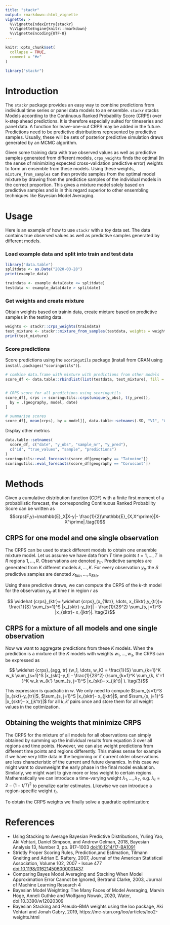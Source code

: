 ```yaml
---
title: "stackr"
output: rmarkdown::html_vignette
vignette: >
  %\VignetteIndexEntry{stackr}
  %\VignetteEngine{knitr::rmarkdown}
  %\VignetteEncoding{UTF-8}
---
```


```r
knitr::opts_chunk$set(
  collapse = TRUE,
  comment = "#>"
)
```

```r
library("stackr")
```


# Introduction

The `stackr` package provides an easy way to combine predictions
from individual time series or panel data models to an 
ensemble. `stackr` stacks Models according to the Continuous Ranked Probability 
Score (CRPS) over k-step ahead predictions. It is therefore especially
suited for timeseries and panel data. A function for 
leave-one-out CRPS may be added in the future. Predictions need to be 
predictive distributions represented by predictive samples. Usually, these will 
be sets of posterior predictive simulation draws generated by an MCMC 
algorithm. 

Given some training data with true observed values as well as predictive samples
generated from different models, `crps_weights` finds the optimal (in the sense of 
minimizing expected cross-validation predictive error) weights 
to form an ensemble from these models. Using these weights, 
`mixture_from_samples` can then provide samples from the optimal 
model mixture by drawing from the predictice samples
of the individual models in the correct proportion. This gives a mixture model
solely based on predictive samples and is in this regard superior to other 
ensembling techniques like Bayesian Model Averaging. 
 
# Usage

Here is an example of how to use `stackr` with a toy data set. The data
contains true observed values as well as predictive samples generated by 
different models. 

### Load example data and split into train and test data
``` r
library("data.table")
splitdate <- as.Date("2020-03-28")
print(example_data)
```

``` r
traindata <- example_data[date <= splitdate]
testdata <- example_data[date > splitdate]
```


### Get weights and create mixture 
Obtain weights based on trainin data, create mixture based on predictive
samples in the testing data. 
``` r
weights <- stackr::crps_weights(traindata)
test_mixture <- stackr::mixture_from_samples(testdata, weights = weights)
print(test_mixture)
```

### Score predictions
Score predictions using the `scoringutils` package (install from CRAN using 
`install.packages("scoringutils")`). 
``` r
# combine data.frame with mixture with predictions from other models
score_df <- data.table::rbindlist(list(testdata, test_mixture), fill = TRUE)


# CRPS score for all predictions using scoringutils
score_df[, crps := scoringutils::crps(unique(y_obs), t(y_pred)),
  by = .(geography, model, date)
]

# summarise scores
score_df[, mean(crps), by = model][, data.table::setnames(.SD, "V1", "CRPS")]
```

Display other metrics
``` r
data.table::setnames(
  score_df, c("date", "y_obs", "sample_nr", "y_pred"),
  c("id", "true_values", "sample", "predictions")
)
scoringutils::eval_forecasts(score_df[geography == "Tatooine"])
scoringutils::eval_forecasts(score_df[geography == "Coruscant"])
```


# Methods
Given a cumulative distribution function (CDF) with a finite first moment of a 
probabilistic forecast, 
the corresponding Continuous Ranked Probability Score can be written as
$$crps(F,y)=\mathbb{E}_X|X-y|- \frac{1}{2}\mathbb{E}_{X,X^\prime}|X-X^\prime|.\tag{1}$$

## CRPS for one model and one single observation 
The CRPS can be used to stack different models to obtain one ensemble mixture model. Let us 
assume we have data from $T$ time points $t = 1, \dots, T$ in $R$ regions $1, \dots, R$. 
Observations are denoted $y_{tr}$. Predictive samples are generated from $K$ different
models $k, \dots, K$. For every observation $y_{tr}$ the $S$ predictive samples 
are denoted $x_{1ktr}, \dots, x_{Sktr}$. 

Using these predictive draws, we can compute the CRPS of the $k$-th model for the 
observation $y_{tr}$ at time $t$ in region $r$ as

$$ \widehat {crps}_{ktr}= \widehat {crps}_(x_{1ktr}, \dots, x_{Sktr},y_{tr})= \frac{1}{S} \sum_{s=1}^S  |x_{sktr}-y_{tr}| -
\frac{1}{2S^2} \sum_{s, j=1}^S |x_{sktr}- x_{jktr}|. \tag{2}$$

## CRPS for a mixture of all models and one single observation 
Now we want to aggregate predictions from these $K$ models. When the prediction is a mixture of the $K$
models with weights $w_1, \dots, w_s$, the CRPS can be expressed as

$$ \widehat {crps}_{agg, tr} (w_1, \dots, w_K) = \frac{1}{S} \sum_{k=1}^K w_k  \sum_{s=1}^S |x_{skt}-y_t| -
\frac{1}{2S^2}  (\sum_{k=1}^K   \sum_{k, k'=1 }^K w_k w_{k'}   \sum_{s, j=1}^S |x_{skt}- x_{jk't}| ). \tag{3}$$

This expression is quadratic in $w$. We only need to compute  $\sum_{s=1}^S |x_{skt}-y_{tr}|$, $\sum_{s, j=1}^S |x_{sktr}- x_{jktr}|$, and 
$\sum_{s, j=1}^S |x_{sktr}- x_{jk'tr}|$ for all $k, k'$ pairs once and store them for all weight values in the optimization. 


## Obtaining the weights that minimize CRPS
The CRPS for the mixture of all models for all observations can simply obtained by 
summing up the individual results from equation 3 over all regions and time points. 
However, we can also weight predictions from different time points and regions differently. 
This makes sense for example if we have very little data in the beginning or if
current older observations are less characteristic of the current and future 
dynamics. In this case we might want to downweight the early phase in the final 
model evaluation. Similarly, we might want to give more or less weight to 
certain regions. Mathematically we can introduce a time-varying weight 
$\lambda_1, \dots, \lambda_T$, e.g. $\lambda_t = 2-(1-t/T)^2$ to
penalize earler estimates. Likewise  we can introduce a region-specific 
weight $\tau_r$. 

To obtain the CRPS weights we finally solve a quadratic optimization:

\begin{align*}
 &\min_{w_1, \dots, w_K} \sum_{t=1}^T  \sum_{r=1}^R\lambda_t\tau_r  \widehat {crps}_{agg, tr} (w), \\
  &s.t. ~{0\leq w_1, \dots, w_K \leq 1, \sum_{k=1}^K w_k=1}. 
\end{align*}


# References
- Using Stacking to Average Bayesian Predictive Distributions, Yuling Yao, Aki Vehtari, Daniel Simpson, and Andrew Gelman, 2018, Bayesian Analysis 13, Number 3, pp. 917–1003 <doi:10.1214/17-BA1091>
- Strictly Proper Scoring Rules, Prediction,and Estimation, 
Tilmann Gneiting and Adrian E. Raftery, 2007, Journal of the American
Statistical Association, Volume 102, 2007 - Issue 477 <doi:10.1198/016214506000001437>
- Comparing Bayes Model Averaging and Stacking When Model Approximation Error Cannot be Ignored, 
Bertrand Clarke, 2003, Journal of Machine Learning Research 4
- Bayesian Model Weighting: The Many Faces of Model Averaging, 
Marvin Höge, Anneli Guthke and Wolfgang Nowak, 2020, Water, doi:10.3390/w12020309
- Bayesian Stacking and Pseudo-BMA weights using the loo package, 
Aki Vehtari and Jonah Gabry, 2019, https://mc-stan.org/loo/articles/loo2-weights.html




